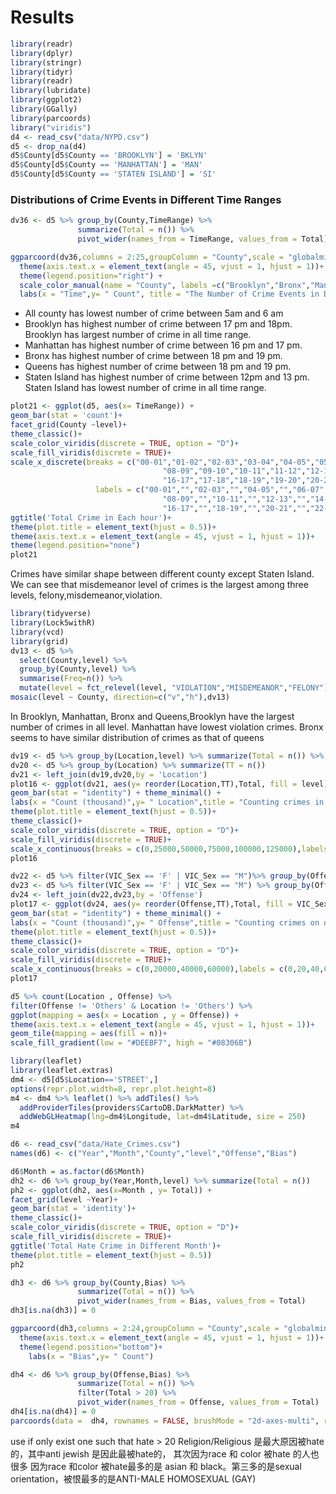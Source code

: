 # Results
```r
library(readr)
library(dplyr)
library(stringr)
library(tidyr)
library(readr)
library(lubridate)
library(ggplot2)
library(GGally)
library(parcoords)
library("viridis")
d4 <- read_csv("data/NYPD.csv")
d5 <- drop_na(d4)
d5$County[d5$County == 'BROOKLYN'] = 'BKLYN'
d5$County[d5$County == 'MANHATTAN'] = 'MAN'
d5$County[d5$County == 'STATEN ISLAND'] = 'SI'
```
### Distributions of Crime Events in Different Time Ranges

```r
dv36 <- d5 %>% group_by(County,TimeRange) %>% 
               summarize(Total = n()) %>%
               pivot_wider(names_from = TimeRange, values_from = Total)

ggparcoord(dv36,columns = 2:25,groupColumn = "County",scale = "globalminmax")+
  theme(axis.text.x = element_text(angle = 45, vjust = 1, hjust = 1))+
  theme(legend.position="right") +
  scale_color_manual(name = "County", labels =c("Brooklyn","Bronx","Manhattan","Queens","Staten Island"),values = c("#ef476f","#ffd166","#06d6a0","#118ab2","#073b4c"))+
  labs(x = "Time",y= " Count", title = "The Number of Crime Events in Different Time Ranges")
```
- All county has lowest number of crime between 5am and 6 am 
- Brooklyn has highest number of crime between 17 pm and 18pm. Brooklyn has largest number of crime in all time range.
- Manhattan has highest number of crime between 16 pm and 17 pm.
- Bronx has highest number of crime between 18 pm and 19 pm.
- Queens has highest number of crime between 18 pm and 19 pm.
- Staten Island has highest number of crime between 12pm and 13 pm. Staten Island has lowest number of crime in all time range.

```r
plot21 <- ggplot(d5, aes(x= TimeRange)) +
geom_bar(stat = 'count')+
facet_grid(County ~level)+
theme_classic()+
scale_color_viridis(discrete = TRUE, option = "D")+
scale_fill_viridis(discrete = TRUE)+
scale_x_discrete(breaks = c("00-01","01-02","02-03","03-04","04-05","05-06","06-07","07-08",
                                  "08-09","09-10","10-11","11-12","12-13","13-14","14-15","15-16",
                                  "16-17","17-18","18-19","19-20","20-21","21-22","22-23","23-24"), 
                   labels = c("00-01","","02-03","","04-05","","06-07","",
                                  "08-09","","10-11","","12-13","","14-15","",
                                  "16-17","","18-19","","20-21","","22-23",""))+
ggtitle('Total Crime in Each hour')+
theme(plot.title = element_text(hjust = 0.5))+
theme(axis.text.x = element_text(angle = 45, vjust = 1, hjust = 1))+
theme(legend.position="none")
plot21
```

Crimes have similar shape between different county except Staten Island. We can see that misdemeanor level of crimes is the largest among three levels, felony,misdemeanor,violation. 

```r
library(tidyverse)
library(Lock5withR)
library(vcd)
library(grid)
dv13 <- d5 %>%
  select(County,level) %>%
  group_by(County,level) %>%
  summarise(Freq=n()) %>%
  mutate(level = fct_relevel(level, "VIOLATION","MISDEMEANOR","FELONY"))
mosaic(level ~ County, direction=c("v","h"),dv13)
```

In Brooklyn, Manhattan, Bronx and Queens,Brooklyn have the largest number of crimes in all level. Manhattan have lowest violation crimes. Bronx seems to have similar distribution of crimes as that of queens

```r
dv19 <- d5 %>% group_by(Location,level) %>% summarize(Total = n()) %>% arrange(desc(Total))
dv20 <- d5 %>% group_by(Location) %>% summarize(TT = n())
dv21 <- left_join(dv19,dv20,by = 'Location')
plot16 <- ggplot(dv21, aes(y= reorder(Location,TT),Total, fill = level))+
geom_bar(stat = "identity") + theme_minimal() +
labs(x = "Count (thousand)",y= " Location",title = "Counting crimes in different level at different location")+
theme(plot.title = element_text(hjust = 0.5))+
theme_classic()+
scale_color_viridis(discrete = TRUE, option = "D")+
scale_fill_viridis(discrete = TRUE)+
scale_x_continuous(breaks = c(0,25000,50000,75000,100000,125000),labels = c(0,25,50,75,100,125))
plot16
```

```r
dv22 <- d5 %>% filter(VIC_Sex == 'F' | VIC_Sex == "M")%>% group_by(Offense,VIC_Sex) %>% summarize(Total = n()) %>% arrange(desc(Total))
dv23 <- d5 %>% filter(VIC_Sex == 'F' | VIC_Sex == "M") %>% group_by(Offense) %>% summarize(TT = n())
dv24 <- left_join(dv22,dv23,by = 'Offense')
plot17 <- ggplot(dv24, aes(y= reorder(Offense,TT),Total, fill = VIC_Sex))+
geom_bar(stat = "identity") + theme_minimal() +
labs(x = "Count (thousand)",y= " Offense",title = "Counting crimes on different sex in different crime")+
theme(plot.title = element_text(hjust = 0.5))+
theme_classic()+
scale_color_viridis(discrete = TRUE, option = "D")+
scale_fill_viridis(discrete = TRUE)+
scale_x_continuous(breaks = c(0,20000,40000,60000),labels = c(0,20,40,60))
plot17
```
```r
d5 %>% count(Location , Offense) %>% 
filter(Offense != 'Others' & Location != 'Others') %>%
ggplot(mapping = aes(x = Location , y = Offense)) +
theme(axis.text.x = element_text(angle = 45, vjust = 1, hjust = 1))+
geom_tile(mapping = aes(fill = n))+
scale_fill_gradient(low = "#DEEBF7", high = "#08306B")
```

```r
library(leaflet) 
library(leaflet.extras)
dm4 <- d5[d5$Location=='STREET',]
options(repr.plot.width=8, repr.plot.height=8)
m4 <- dm4 %>% leaflet() %>% addTiles() %>% 
  addProviderTiles(providers$CartoDB.DarkMatter) %>% 
  addWebGLHeatmap(lng=dm4$Longitude, lat=dm4$Latitude, size = 250)
m4
```



```r
d6 <- read_csv("data/Hate_Crimes.csv")
names(d6) <- c("Year","Month","County","level","Offense","Bias")
```

```r
d6$Month = as.factor(d6$Month)
dh2 <- d6 %>% group_by(Year,Month,level) %>% summarize(Total = n())
ph2 <- ggplot(dh2, aes(x=Month , y= Total)) +
facet_grid(level ~Year)+
geom_bar(stat = 'identity')+
theme_classic()+
scale_color_viridis(discrete = TRUE, option = "D")+
scale_fill_viridis(discrete = TRUE)+
ggtitle('Total Hate Crime in Different Month')+
theme(plot.title = element_text(hjust = 0.5))
ph2
```

```r
dh3 <- d6 %>% group_by(County,Bias) %>% 
               summarize(Total = n()) %>%
               pivot_wider(names_from = Bias, values_from = Total)
dh3[is.na(dh3)] = 0

ggparcoord(dh3,columns = 2:24,groupColumn = "County",scale = "globalminmax")+
  theme(axis.text.x = element_text(angle = 45, vjust = 1, hjust = 1))+
  theme(legend.position="bottom")+
    labs(x = "Bias",y= " Count")
```
```r
dh4 <- d6 %>% group_by(Offense,Bias) %>% 
               summarize(Total = n()) %>%
               filter(Total > 20) %>%
               pivot_wider(names_from = Offense, values_from = Total)
dh4[is.na(dh4)] = 0
parcoords(data =  dh4, rownames = FALSE, brushMode = "2d-axes-multi", reorderable = TRUE,queue = TRUE,,color = list(colorBy='Bias'), withD3 = TRUE)
```
use if only exist one such that hate > 20
Religion/Religious 是最大原因被hate的，其中anti jewish 是因此最被hate的， 其次因为race 和 color 被hate 的人也很多 因为race 和color 被hate最多的是 asian 和 black。第三多的是sexual orientation，被恨最多的是ANTI-MALE HOMOSEXUAL (GAY)


